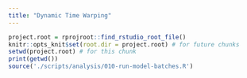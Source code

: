 ```yaml
---
title: "Dynamic Time Warping"
---
```


```r
project.root = rprojroot::find_rstudio_root_file()
knitr::opts_knit$set(root.dir = project.root) # for future chunks
setwd(project.root) # for this chunk
print(getwd())
source('./scripts/analysis/010-run-model-batches.R')
```
